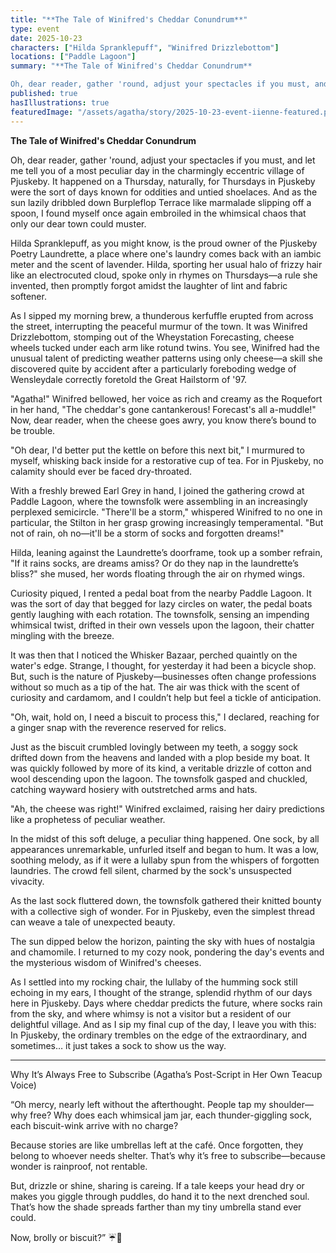 ```yaml
---
title: "**The Tale of Winifred's Cheddar Conundrum**"
type: event
date: 2025-10-23
characters: ["Hilda Spranklepuff", "Winifred Drizzlebottom"]
locations: ["Paddle Lagoon"]
summary: "**The Tale of Winifred's Cheddar Conundrum**

Oh, dear reader, gather 'round, adjust your spectacles if you must, and let me tell you of a most peculi..."
published: true
hasIllustrations: true
featuredImage: "/assets/agatha/story/2025-10-23-event-iienne-featured.png"
---
```


**The Tale of Winifred's Cheddar Conundrum**

Oh, dear reader, gather 'round, adjust your spectacles if you must, and let me tell you of a most peculiar day in the charmingly eccentric village of Pjuskeby. It happened on a Thursday, naturally, for Thursdays in Pjuskeby were the sort of days known for oddities and untied shoelaces. And as the sun lazily dribbled down Burpleflop Terrace like marmalade slipping off a spoon, I found myself once again embroiled in the whimsical chaos that only our dear town could muster.

Hilda Spranklepuff, as you might know, is the proud owner of the Pjuskeby Poetry Laundrette, a place where one's laundry comes back with an iambic meter and the scent of lavender. Hilda, sporting her usual halo of frizzy hair like an electrocuted cloud, spoke only in rhymes on Thursdays—a rule she invented, then promptly forgot amidst the laughter of lint and fabric softener. 

As I sipped my morning brew, a thunderous kerfuffle erupted from across the street, interrupting the peaceful murmur of the town. It was Winifred Drizzlebottom, stomping out of the Wheystation Forecasting, cheese wheels tucked under each arm like rotund twins. You see, Winifred had the unusual talent of predicting weather patterns using only cheese—a skill she discovered quite by accident after a particularly foreboding wedge of Wensleydale correctly foretold the Great Hailstorm of '97. 

"Agatha!" Winifred bellowed, her voice as rich and creamy as the Roquefort in her hand, "The cheddar's gone cantankerous! Forecast's all a-muddle!" Now, dear reader, when the cheese goes awry, you know there’s bound to be trouble.

"Oh dear, I'd better put the kettle on before this next bit," I murmured to myself, whisking back inside for a restorative cup of tea. For in Pjuskeby, no calamity should ever be faced dry-throated.

With a freshly brewed Earl Grey in hand, I joined the gathering crowd at Paddle Lagoon, where the townsfolk were assembling in an increasingly perplexed semicircle. "There'll be a storm," whispered Winifred to no one in particular, the Stilton in her grasp growing increasingly temperamental. "But not of rain, oh no—it'll be a storm of socks and forgotten dreams!"

<agatha-illustration src="/assets/agatha/story/2025-10-23-event-iienne-inline1.png" alt="Illustration for this story by Agatha Splint" position="right" />

Hilda, leaning against the Laundrette’s doorframe, took up a somber refrain, "If it rains socks, are dreams amiss? Or do they nap in the laundrette’s bliss?" she mused, her words floating through the air on rhymed wings.

Curiosity piqued, I rented a pedal boat from the nearby Paddle Lagoon. It was the sort of day that begged for lazy circles on water, the pedal boats gently laughing with each rotation. The townsfolk, sensing an impending whimsical twist, drifted in their own vessels upon the lagoon, their chatter mingling with the breeze.

It was then that I noticed the Whisker Bazaar, perched quaintly on the water's edge. Strange, I thought, for yesterday it had been a bicycle shop. But, such is the nature of Pjuskeby—businesses often change professions without so much as a tip of the hat. The air was thick with the scent of curiosity and cardamom, and I couldn’t help but feel a tickle of anticipation.

"Oh, wait, hold on, I need a biscuit to process this," I declared, reaching for a ginger snap with the reverence reserved for relics.

Just as the biscuit crumbled lovingly between my teeth, a soggy sock drifted down from the heavens and landed with a plop beside my boat. It was quickly followed by more of its kind, a veritable drizzle of cotton and wool descending upon the lagoon. The townsfolk gasped and chuckled, catching wayward hosiery with outstretched arms and hats.

"Ah, the cheese was right!" Winifred exclaimed, raising her dairy predictions like a prophetess of peculiar weather.

In the midst of this soft deluge, a peculiar thing happened. One sock, by all appearances unremarkable, unfurled itself and began to hum. It was a low, soothing melody, as if it were a lullaby spun from the whispers of forgotten laundries. The crowd fell silent, charmed by the sock's unsuspected vivacity.

As the last sock fluttered down, the townsfolk gathered their knitted bounty with a collective sigh of wonder. For in Pjuskeby, even the simplest thread can weave a tale of unexpected beauty.

<agatha-illustration src="/assets/agatha/story/2025-10-23-event-iienne-inline2.png" alt="Another illustration for this story by Agatha Splint" position="left" />

The sun dipped below the horizon, painting the sky with hues of nostalgia and chamomile. I returned to my cozy nook, pondering the day's events and the mysterious wisdom of Winifred's cheeses.

As I settled into my rocking chair, the lullaby of the humming sock still echoing in my ears, I thought of the strange, splendid rhythm of our days here in Pjuskeby. Days where cheddar predicts the future, where socks rain from the sky, and where whimsy is not a visitor but a resident of our delightful village. And as I sip my final cup of the day, I leave you with this: In Pjuskeby, the ordinary trembles on the edge of the extraordinary, and sometimes… it just takes a sock to show us the way.

---

Why It’s Always Free to Subscribe
(Agatha’s Post-Script in Her Own Teacup Voice)

“Oh mercy, nearly left without the afterthought. People tap my shoulder—why free? Why does each whimsical jam jar, each thunder-giggling sock, each biscuit-wink arrive with no charge?

Because stories are like umbrellas left at the café. Once forgotten, they belong to whoever needs shelter. That’s why it’s free to subscribe—because wonder is rainproof, not rentable.

But, drizzle or shine, sharing is careing. If a tale keeps your head dry or makes you giggle through puddles, do hand it to the next drenched soul. That’s how the shade spreads farther than my tiny umbrella stand ever could.

Now, brolly or biscuit?” ☔🍪
